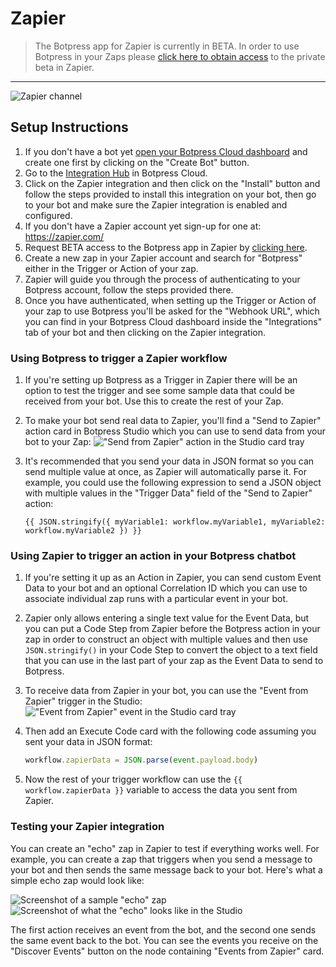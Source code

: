 
# Zapier

> The Botpress app for Zapier is currently in BETA. In order to use Botpress in your Zaps please [click here to obtain access](https://zapier.com/developer/public-invite/179950/2d89a44be6d7ddcae4ae23df0be19b3c/) to the private beta in Zapier.

---

![Zapier channel](/docs/content/zapier-banner.png)

## Setup Instructions

1. If you don't have a bot yet [open your Botpress Cloud dashboard](https://app.botpress.cloud/) and create one first by clicking on the "Create Bot" button.
1. Go to the [Integration Hub](https://app.botpress.cloud/hub) in Botpress Cloud.
1. Click on the Zapier integration and then click on the "Install" button and follow the steps provided to install this integration on your bot, then go to your bot and make sure the Zapier integration is enabled and configured.
1. If you don't have a Zapier account yet sign-up for one at: https://zapier.com/
1. Request BETA access to the Botpress app in Zapier by [clicking here](https://zapier.com/developer/public-invite/179950/2d89a44be6d7ddcae4ae23df0be19b3c/).
1. Create a new zap in your Zapier account and search for "Botpress" either in the Trigger or Action of your zap.
1. Zapier will guide you through the process of authenticating to your Botpress account, follow the steps provided there.
1. Once you have authenticated, when setting up the Trigger or Action of your zap to use Botpress you'll be asked for the "Webhook URL", which you can find in your Botpress Cloud dashboard inside the "Integrations" tab of your bot and then clicking on the Zapier integration.

### Using Botpress to trigger a Zapier workflow

1. If you're setting up Botpress as a Trigger in Zapier there will be an option to test the trigger and see some sample data that could be received from your bot. Use this to create the rest of your Zap.
1. To make your bot send real data to Zapier, you'll find a "Send to Zapier" action card in Botpress Studio which you can use to send data from your bot to your Zap:
   <Image src="/docs/content/zapier-action.png" alt='"Send from Zapier" action in the Studio card tray' />
1. It's recommended that you send your data in JSON format so you can send multiple value at once, as Zapier will automatically parse it. For example, you could use the following expression to send a JSON object with multiple values in the "Trigger Data" field of the "Send to Zapier" action:

   ```
   {{ JSON.stringify({ myVariable1: workflow.myVariable1, myVariable2: workflow.myVariable2 }) }}
   ```

### Using Zapier to trigger an action in your Botpress chatbot

1. If you're setting it up as an Action in Zapier, you can send custom Event Data to your bot and an optional Correlation ID which you can use to associate individual zap runs with a particular event in your bot.
1. Zapier only allows entering a single text value for the Event Data, but you can put a Code Step from Zapier before the Botpress action in your zap in order to construct an object with multiple values and then use `JSON.stringify()` in your Code Step to convert the object to a text field that you can use in the last part of your zap as the Event Data to send to Botpress.
1. To receive data from Zapier in your bot, you can use the "Event from Zapier" trigger in the Studio:
   <Image src="/docs/content/zapier-trigger.png" alt='"Event from Zapier" event in the Studio card tray' />
1. Then add an Execute Code card with the following code assuming you sent your data in JSON format:

   ```js
   workflow.zapierData = JSON.parse(event.payload.body)
   ```

1. Now the rest of your trigger workflow can use the `{{ workflow.zapierData }}` variable to access the data you sent from Zapier.

### Testing your Zapier integration

You can create an "echo" zap in Zapier to test if everything works well. For example, you can create a zap that triggers when you send a message to your bot and then sends the same message back to your bot.
Here's what a simple echo zap would look like:

<Image src="/docs/content/zapier-echo-zap.png" alt='Screenshot of a sample "echo" zap' />
<Image
  src="/docs/content/zapier-echo-botpress-studio.png"
  alt='Screenshot of what the "echo" looks like in the Studio'
/>

The first action receives an event from the bot, and the second one sends the same event back to the bot. You can see the events you receive on the "Discover Events" button on the node containing "Events from Zapier" card.
